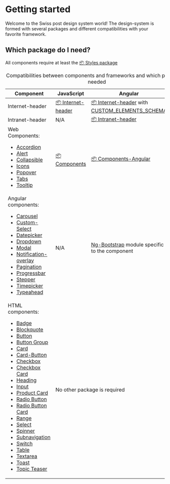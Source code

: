 
<Meta of={GettingStartedStories} />

# Getting started

Welcome to the Swiss post design system world! The design-system is formed with several packages and different compatibilities with your favorite framework.

## Which package do I need?


<div role="alert" className="alert alert-info">
  All components require at least the <a href="/?path=/docs/e53e2de8-0bbf-4f70-babc-074c5466f700--docs"><span aria-hidden="true">📦 </span>Styles <span className="visually-hidden">package</span></a>
</div>

<div className="table-responsive">
  <table className="table">
    <caption className="visually-hidden">Compatibilities between components and frameworks and which package is needed</caption>
    <colgroup>
      <col style={{width: '25%'}}/>
      <col style={{width: '25%'}}/>
      <col style={{width: '25%'}}/>
      <col style={{width: '25%'}} />
    </colgroup>
    <thead>
      <tr>
        <th scope="col">Component</th>
        <th scope="col">JavaScript</th>
        <th scope="col">Angular</th>
        <th scope="col">React</th>
      </tr>
    </thead>
    <tbody>
      <tr>
        <td>Internet-header</td>
        <td>
          <a href="/?path=/docs/cfa21cbc-5f8d-4a42-8165-7f6ed20bf133--docs"><span aria-label="Package:">📦 </span>Internet-header</a>
        </td>
        <td>
          <a href="/?path=/docs/cfa21cbc-5f8d-4a42-8165-7f6ed20bf133--docs"><span aria-label="Package:">📦 </span>Internet-header</a> with <a href="/?path=/docs/8426deb2-3d6d-4fcc-90e6-1ca9737b2ed0--docs">CUSTOM_ELEMENTS_SCHEMA</a>
        </td>
        <td >TBD</td>
      </tr>
      <tr>
        <td>Intranet-header</td>
        <td>N/A</td>
        <td>
          <a href="/?path=/docs/7068be42-1a20-4a34-9e79-7fb7f9f2940f--docs"><span aria-label="Package:">📦 </span>Intranet-header</a>
        </td>
        <td >N/A</td>
      </tr>
      <tr>
        <td>
          Web Components:
            <ul>
              <li><a href="/?path=/docs/4d1b4185-e04d-494a-ab38-2b56c1778b0b--docs">Accordion</a></li>
              <li><a href="/?path=/docs/105e67d8-31e9-4d0b-87ff-685aba31fd4c--docs">Alert</a></li>
              <li><a href="/?path=/docs/6a91848c-16ec-4a23-bc45-51c797b5b2c3--docs">Collapsible</a></li>
              <li><a href="/?path=/docs/40ed323b-9c1a-42ab-91ed-15f97f214608--docs">Icons</a></li>
              <li><a href="/?path=/docs/9a636763-de2d-4f72-bc81-98daf10871f7--docs">Popover</a></li>
              <li><a href="/?path=/docs/bb1291ca-4dbb-450c-a15f-596836d9f39e--docs">Tabs</a></li>
              <li><a href="/?path=/docs/cd684d90-e7a7-41a9-8923-b1b72ad9b384--docs">Tooltip</a></li>
          </ul>
        </td>
        <td>
          <a href="/?path=/docs/edfb619b-fda1-4570-bf25-20830303d483--docs"><span aria-label="Package:">📦 </span>Components</a>
        </td>
        <td >
          <a href="/?path=/docs/833ef689-a573-40f5-a6a6-30a999b94733--docs"><span aria-label="Package:">📦 </span>Components-Angular</a>
        </td>
        <td>TBD</td>
      </tr>
      <tr>
        <td>
          Angular components:
          <ul>
            <li><a href="/?path=/docs/cb3ba4a2-1265-4a20-b184-b85443146efa--docs">Carousel</a></li>
            <li><a href="/?path=/docs/e5a39d4f-4448-4398-9380-7c9fcae4a514--docs">Custom-Select</a></li>
            <li><a href="/?path=/docs/6561b345-9d64-4f95-8ea6-2389586410bd--docs">Datepicker</a></li>
            <li><a href="/?path=/docs/63113d0a-6ceb-472c-ac6a-729404e862ca--docs">Dropdown</a></li>
            <li><a href="/?path=/docs/9a512414-84c5-473c-a7c8-a434eda9578d--docs">Modal</a></li>
            <li><a href="/?path=/docs/aab3f0df-08ca-4e33-90eb-77ffda6528db--docs">Notification-overlay</a></li>
            <li><a href="/?path=/docs/caa89695-5c39-4cb5-8e62-579d918cbd2f--docs">Pagination</a></li>
            <li><a href="/?path=/docs/446648d9-0360-4dec-a6f4-87f2f28b5f33--docs">Progressbar</a></li>
            <li><a href="/?path=/docs/7dc546d9-e248-4d06-befe-3ad62fcd310f--docs">Stepper</a></li>
            <li><a href="/?path=/docs/a4d9f996-6e77-4fad-bb19-40fad1bb7a1d--docs">Timepicker</a></li>
            <li><a href="/?path=/docs/0456901c-3713-4f1f-b592-1f4dbd65a500--docs">Typeahead</a></li>
          </ul>
        </td>
        <td>N/A</td>
        <td>
          <a href="https://ng-bootstrap.github.io">Ng-Bootstrap</a> module specific to the component
        </td>
        <td >N/A</td>
      </tr>
      <tr>
        <td>
          HTML components:
          <ul>
            <li><a href="/?path=/docs/bec68e8b-445e-4760-8bd7-1b9970206d8d--docs">Badge</a></li>
            <li><a href="/?path=/docs/a4c7d5fa-9f8d-4a95-820b-ae4ce9ab4f03--docs">Blockquote</a></li>
            <li><a href="/?path=/docs/eb78afcb-ce92-4990-94b6-6536d5ec6af4--docs">Button</a></li>
            <li><a href="/?path=/docs/021d61aa-e039-4858-b4b9-b86a3e772811--docs">Button Group</a></li>
            <li><a href="/?path=/docs/605c788d-3f75-4e6c-8498-be3d546843c2--docs">Card</a></li>
            <li><a href="/?path=/docs/components-cards-card-button--docs">Card-Button</a></li>
            <li><a href="/?path=/docs/e6ecc86f-d148-413b-b796-614a89da54be--docs">Checkbox</a></li>
            <li><a href="/?path=/docs/9637bbae-0533-4522-89d4-c2732431c69b--docs">Checkbox Card</a></li>
            <li><a href="/?path=/docs/7ecd87f1-de96-4e39-a057-ba1798eb6959--docs">Heading</a></li>
            <li><a href="/?path=/docs/2df77c32-5e33-402e-bd2e-54d54271ce19--docs">Input</a></li>
            <li><a href="/?path=/docs/b4800d9e-4837-4476-a327-bb4586eb7e97--docs">Product Card</a></li>
            <li><a href="/?path=/docs/151242aa-a074-4a55-a81c-db597c83cdad--docs">Radio Button</a></li>
            <li><a href="/?path=/docs/components-forms-radio-button-card--docs">Radio Button Card</a></li>
            <li><a href="/?path=/docs/4c5a4537-d663-4d2b-9c49-17af95443696--docs">Range</a></li>
            <li><a href="/?path=/docs/bc251cd0-5173-463b-8729-586bb1bf1e1a--docs">Select</a></li>
            <li><a href="/?path=/docs/d0e645d0-3bf2-4b00-967a-5a1343107f60--docs">Spinner</a></li>
            <li><a href="/?path=/docs/components-subnavigation--docs">Subnavigation</a></li>
            <li><a href="/?path=/docs/7fb639f8-86f6-4937-999c-4ee15f81643b--docs">Switch</a></li>
            <li><a href="/?path=/docs/81799516-470c-446b-a049-54946b6ccfca--docs">Table</a></li>
            <li><a href="/?path=/docs/152b7268-cce0-43d7-b931-41a57370f9a0--docs">Textarea</a></li>
            <li><a href="/?path=/docs/e53e2de8-0bbf-4f70-babc-074c5466f700--docs">Toast</a></li>
            <li><a href="/?path=/docs/2ffc7a53-c1aa-4ff5-b1e4-fa638591399c--docs">Topic Teaser</a></li>
          </ul>
        </td>
        <td colSpan="3" >
          No other package is required
        </td>
      </tr>
    </tbody>
  </table>
</div>



